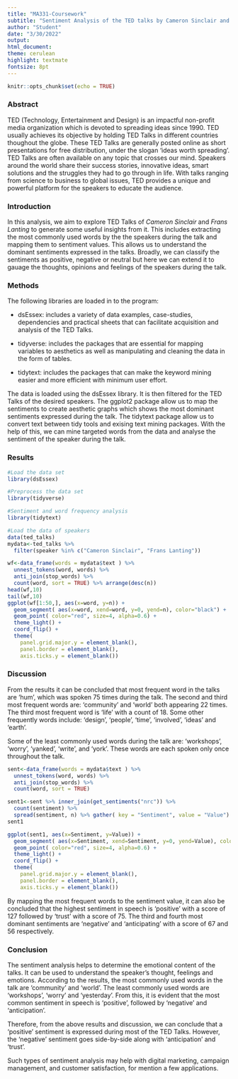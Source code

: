```yaml
---
title: "MA331-Coursework"
subtitle: "Sentiment Analysis of the TED talks by Cameron Sinclair and Frans Lanting"
author: "Student"
date: "3/30/2022"
output: 
html_document:
theme: cerulean
highlight: textmate
fontsize: 8pt
---
```


```r
knitr::opts_chunk$set(echo = TRUE)
```

### Abstract

TED (Technology, Entertainment and Design) is an impactful non-profit media organization which is devoted to spreading ideas since 1990. TED usually achieves its objective by holding TED Talks in different countries thoughout the globe. These TED Talks are generally posted online as short presentations for free distribution, under the slogan 'ideas worth spreading'. TED Talks are often available on any topic that crosses our mind. Speakers around the world share their success stories, innovative ideas, smart solutions and the struggles they had to go through in life. With talks ranging from science to business to global issues, TED provides a unique and powerful platform for the speakers to educate the audience.

### Introduction

In this analysis, we aim to explore TED Talks of *Cameron Sinclair* and *Frans Lanting* to generate some useful insights from it. This includes extracting the most commonly used words by the the speakers during the talk and mapping them to sentiment values. This allows us to understand the dominant sentiments expressed in the talks. Broadly, we can classify the sentiments as positive, negative or neutral but here we can extend it to gauage the thoughts, opinions and feelings of the speakers during the talk.

### Methods

The following libraries are loaded in to the program: 

* dsEssex: includes a variety of data examples, case-studies, dependencies and practical sheets that can facilitate acquisition and analysis of the TED Talks.

* tidyverse: includes the packages that are essential for mapping variables to aesthetics as well as manipulating and cleaning the data in the form of tables.

* tidytext: includes the packages that can make the keyword mining easier and more efficient with minimum user effort.

The data is loaded  using the dsEssex library. It is then filtered for the TED Talks of the desired speakers. The ggplot2 package allow us to map the sentiments to create aesthetic graphs which shows the most dominant sentiments expressed during the talk. The tidytext package allow us to convert text between tidy tools and exising text mining packages. With the help of this, we can mine targeted words from the data and analyse the sentiment of the speaker during the talk.

### Results

```r
#Load the data set
library(dsEssex) 

#Preprocess the data set
library(tidyverse) 

#Sentiment and word frequency analysis
library(tidytext) 

#Load the data of speakers
data(ted_talks) 
mydata<-ted_talks %>% 
  filter(speaker %in% c("Cameron Sinclair", "Frans Lanting"))
```

```r
wf<-data_frame(words = mydata$text ) %>% 
  unnest_tokens(word, words) %>%    
  anti_join(stop_words) %>%
  count(word, sort = TRUE) %>% arrange(desc(n)) 
head(wf,10)
tail(wf,10)
ggplot(wf[1:50,], aes(x=word, y=n)) +
  geom_segment( aes(x=word, xend=word, y=0, yend=n), color="black") +
  geom_point( color="red", size=4, alpha=0.6) +
  theme_light() +
  coord_flip() +
  theme(
    panel.grid.major.y = element_blank(),
    panel.border = element_blank(),
    axis.ticks.y = element_blank())
```

### Discussion

From the results it can be concluded that most frequent word in the talks are 'hum', which was spoken 75 times during the talk. The second and third most frequent words are: 'community' and 'world' both appearing 22 times. The third most frequent word is 'life' with a count of 18. Some other frequently words include: 'design', 'people', 'time', 'involved', 'ideas' and 'earth'.

Some of the least commonly used words during the talk are: 'workshops', 'worry', 'yanked', 'write', and 'york'. These words are each spoken only once throughout the talk.


```r
sent<-data_frame(words = mydata$text ) %>% 
  unnest_tokens(word, words) %>%    
  anti_join(stop_words) %>%
  count(word, sort = TRUE) 

sent1<-sent %>% inner_join(get_sentiments("nrc")) %>%
  count(sentiment) %>%
  spread(sentiment, n) %>% gather( key = "Sentiment", value = "Value")
sent1

ggplot(sent1, aes(x=Sentiment, y=Value)) +
  geom_segment( aes(x=Sentiment, xend=Sentiment, y=0, yend=Value), color="black") +
  geom_point( color="red", size=4, alpha=0.6) +
  theme_light() +
  coord_flip() +
  theme(
    panel.grid.major.y = element_blank(),
    panel.border = element_blank(),
    axis.ticks.y = element_blank())
```

By mapping the most frequent words to the sentiment value, it can also be concluded that the highest sentiment in speech is 'positive' with a score of 127 followed by 'trust' with a score of 75. The third and fourth most dominant sentiments are 'negative' and 'anticipating' with a score of 67 and 56 respectively.

### Conclusion

The sentiment analysis helps to determine the emotional content of the talks. It can be used to understand the speaker's thought, feelings and emotions. According to the results, the most commonly used words in the talk are 'community' and 'world'. The least commonly used words are 'workshops', 'worry' and 'yesterday'. From this, it is evident that the most common sentiment in speech is 'positive', followed by 'negative' and 'anticipation'. 

Therefore, from the above results and discussion, we can conclude that a 'positive' sentiment is expressed during most of the TED Talks. However, the 'negative' sentiment goes side-by-side along with 'anticipation' and 'trust'.

Such types of sentiment analysis may help with digital marketing, campaign management, and customer satisfaction, for mention a few applications.
